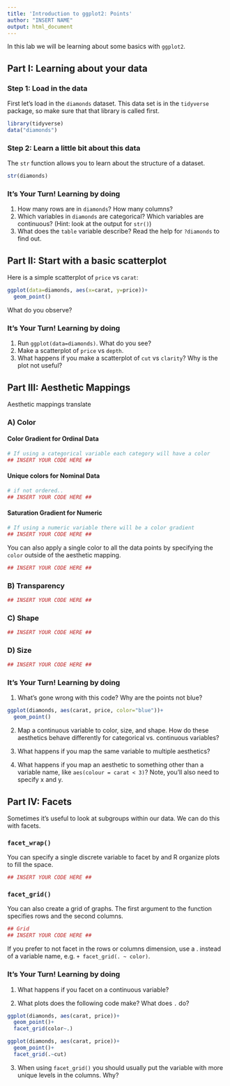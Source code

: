 ```yaml
---
title: 'Introduction to ggplot2: Points'
author: "INSERT NAME"
output: html_document
---
```



In this lab we will be learning about some basics with `ggplot2`. 

## Part I: Learning about your data

### Step 1: Load in the data

First let's load in the `diamonds` dataset.  This data set is in the `tidyverse` package, so make sure that that library is called first. 

```r
library(tidyverse)
data("diamonds")
```

### Step 2: Learn a little bit about this data 

The `str` function allows you to learn about the structure of a dataset.  

```r
str(diamonds)
```

### It's Your Turn! Learning by doing

1. How many rows are in `diamonds`?  How many columns?  
2. Which variables in `diamonds` are categorical? Which variables are continuous?
(Hint: look at the output for `str()`)
3. What does the `table` variable describe?  Read the help for `?diamonds` to find out. 

## Part II: Start with a basic scatterplot

Here is a simple scatterplot of `price` vs `carat`:

```r
ggplot(data=diamonds, aes(x=carat, y=price))+
  geom_point()
```

What do you observe? 

### It's Your Turn! Learning by doing

1. Run `ggplot(data=diamonds)`.  What do you see?
2. Make a scatterplot of `price` vs `depth`.
3. What happens if you make a scatterplot of `cut` vs `clarity`? Why is the plot not useful?


## Part III: Aesthetic Mappings

Aesthetic mappings translate 

### A) Color

#### Color Gradient for Ordinal Data
```r
# If using a categorical variable each category will have a color
## INSERT YOUR CODE HERE ##
```

#### Unique colors for Nominal Data 
```r
# if not ordered..
## INSERT YOUR CODE HERE ##
```

#### Saturation Gradient for Numeric
```r
# If using a numeric variable there will be a color gradient 
## INSERT YOUR CODE HERE ##
```

You can also apply a single color to all the data points by specifying the `color` outside of the aesthetic mapping. 

```r
## INSERT YOUR CODE HERE ##
```

### B) Transparency

```r
## INSERT YOUR CODE HERE ##
```


### C) Shape

```r
## INSERT YOUR CODE HERE ##
```


### D) Size

```r
## INSERT YOUR CODE HERE ##
```


### It's Your Turn! Learning by doing

1. What’s gone wrong with this code? Why are the points not blue?

```r
ggplot(diamonds, aes(carat, price, color="blue"))+
  geom_point()
```

2. Map a continuous variable to color, size, and shape. How do these aesthetics behave differently for categorical vs. continuous variables?

3. What happens if you map the same variable to multiple aesthetics?

4. What happens if you map an aesthetic to something other than a variable name, like `aes(colour = carat < 3)`? Note, you’ll also need to specify x and y.

## Part IV: Facets

Sometimes it's useful to look at subgroups within our data.  We can do this with facets. 

### `facet_wrap()`

You can specify a single discrete variable to facet by and R organize plots to fill the space. 

```r
## INSERT YOUR CODE HERE ##
```

### `facet_grid()`

You can also create a grid of graphs.  The first argument to the function specifies rows and the second columns. 

```r
## Grid
## INSERT YOUR CODE HERE ##
```

If you prefer to not facet in the rows or columns dimension, use a . instead of a variable name, e.g. `+ facet_grid(. ~ color)`.

### It's Your Turn! Learning by doing

1. What happens if you facet on a continuous variable?

2. What plots does the following code make? What does `.` do?

```r
ggplot(diamonds, aes(carat, price))+
  geom_point()+
  facet_grid(color~.)

ggplot(diamonds, aes(carat, price))+
  geom_point()+
  facet_grid(.~cut)
```

3. When using `facet_grid()` you should usually put the variable with more unique levels in the columns. Why?